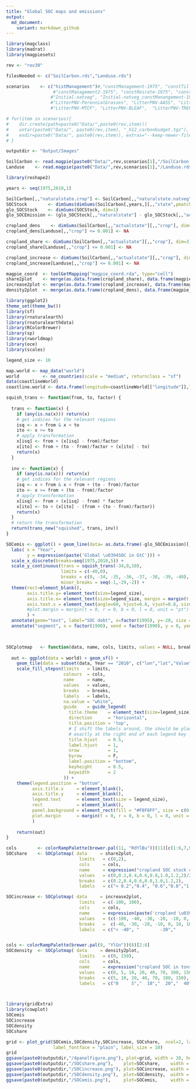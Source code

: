 ```yaml
---
title: "Global SOC maps and emissions"
output:
  md_document:
    variant: markdown_github
---
```


```r
library(magclass)
library(madrat)
library(magpiesets)

rev <- "rev30"

filesNeeded <- c("SoilCarbon.rds","Landuse.rds")

scenarios    <- c("histManagement")#,"constManagement-1975", "constTillage-mixedtill", "constResidues-1975", "constManure-1975",
                  #"constManagement2-1975", "constResrate-1975", "constYield-1975",
                 #"Initial-natveg", "Initial-natveg_constManangement-1975", "Initial-natveg_constManangement2-1975", 
                 #"LitterPNV-PerennialGrasses", "LitterPNV-AASS", "LitterPNV-BRCF", 
                 #"LitterPNV-MTCF", "LitterPNV-BLEAF",  "LitterPNV-TREF")

# for(item in scenarios){
#    dir.create(path=paste0("Data/",paste0(rev,item)))
#    untar(paste0("Data/", paste0(rev,item), "_h12_carbonbudget.tgz"),
#    exdir=paste0("Data/", paste0(rev,item)), extras="--keep-newer-files ") # files=filesNeeded,
# }

outputdir <- "Output/Images"

SoilCarbon <- read.magpie(paste0("Data/",rev,scenarios[1],"/SoilCarbon.rds"))
Landuse    <- read.magpie(paste0("Data/",rev,scenarios[1],"/Landuse.rds"))

```

```r

library(reshape2)

years <- seq(1975,2010,1)

SoilCarbon[,,"naturalstate.crop"] <- SoilCarbon[,,"naturalstate.natveg"]
SOCStock        <- dimSums(dimSums(SoilCarbon[,years,][,,"state",pmatch=TRUE], dim=3.3)* Landuse[,years,], dim=3.2)
glo_SOCStock    <- dimSums(SOCStock, dim=1) 
glo_SOCEmission <- (glo_SOCStock[,,"naturalstate"] - glo_SOCStock[,,"actualstate"])/1000

cropland_dens    <- dimSums(SoilCarbon[,,"actualstate"][,,"crop"], dim=3)
cropland_dens[Landuse[,,"crop"] <= 0.001] <- NA

cropland_share <- dimSums(SoilCarbon[,,"actualstate"][,,"crop"], dim=3)/(dimSums(SoilCarbon[,,"naturalstate"][,,"natveg"], dim=3) + 1e-8)
cropland_share[Landuse[,,"crop"] <= 0.001] <- NA

cropland_increase <- dimSums(SoilCarbon[,,"actualstate"][,,"crop"], dim=3)-dimSums(SoilCarbon[,,"actualstate"][,,"natveg"], dim=3) 
cropland_increase[Landuse[,,"crop"] <= 0.001] <- NA

magpie_coord  <- toolGetMapping("magpie_coord.rda", type="cell")
share2plot    <- merge(as.data.frame(cropland_share), data.frame(magpie_coord, Cell=c(1:59199)), by="Cell")
increase2plot <- merge(as.data.frame(cropland_increase), data.frame(magpie_coord, Cell=c(1:59199)), by="Cell")
density2plot  <- merge(as.data.frame(cropland_dens), data.frame(magpie_coord, Cell=c(1:59199)), by="Cell")

```



```r

library(ggplot2)
theme_set(theme_bw())
library(sf)
library(rnaturalearth)
library(rnaturalearthdata)
library(RColorBrewer)
library(sp)
library(rworldmap)
library(oce) 
library(scales)

legend_size <- 10

map.world <- map_data("world")
world         <- ne_countries(scale = "medium", returnclass = "sf")
data(coastlineWorld)  
coastline.world <- data.frame(longitude=coastlineWorld[["longitude"]],latitude=coastlineWorld[["latitude"]]) 

squish_trans <- function(from, to, factor) {
  
  trans <- function(x) {
    if (any(is.na(x))) return(x)
    # get indices for the relevant regions
    isq <- x > from & x < to
    ito <- x >= to
    # apply transformation
    x[isq] <- from + (x[isq] - from)/factor
    x[ito] <- from + (to - from)/factor + (x[ito] - to)
    return(x)
  }
  
  inv <- function(x) {
    if (any(is.na(x))) return(x)
    # get indices for the relevant regions
    isq <- x > from & x < from + (to - from)/factor
    ito <- x >= from + (to - from)/factor
    # apply transformation
    x[isq] <- from + (x[isq] - from) * factor
    x[ito] <- to + (x[ito] - (from + (to - from)/factor))
    return(x)
  }
  # return the transformation
  return(trans_new("squished", trans, inv))
}

SOCemis <- ggplot() + geom_line(data= as.data.frame(-glo_SOCEmission)[,c(3,6)],  aes(x = Year, y = Value, group=1)) +
  labs( x = "Year", 
        y = expression(paste('Global \u0394SOC in GtC'))) +
  scale_x_discrete(breaks=seq(1975,2010,5)) +
  scale_y_continuous(trans = squish_trans(-34,0,10),
                     limits = c(-40,0),
                     breaks = c(0, -34, -35, -36, -37, -38, -39, -40),
                     minor_breaks = seq(-1,-29,-2)) +
  theme(rect=element_blank(),
        axis.title.y= element_text(size=legend_size),
        axis.title.x= element_text(size=legend_size, margin = margin(t = 10, r = 0, b = 10, l = 0, unit = "pt")),
        axis.text.x = element_text(angle=60, hjust=0.8, vjust=0.8, size=legend_size)#,
        #plot.margin = margin(t = 0, r = 0, b = 0, l = 0, unit = "pt")
        ) +
  annotate(geom="text", label="SOC debt", x=factor(1995), y=-20, size = 3) +
  annotate("segment", x = factor(1990), xend = factor(1990), y = 0, yend = -36, arrow=arrow(end="both", type="closed", length=unit(0.1, "inches")))
 


SOCplotmap   <- function(data, name, cols, limits, values = NULL, breaks, labels) {
  
  out <- ggplot(data = world) + geom_sf() + 
    geom_tile(data = subset(data, Year == "2010", c("lon","lat","Value")), aes(x = lon, y = lat, fill = Value)) +
    scale_fill_stepsn(limits   = limits, 
                      colours  = cols, 
                      name     = name,
                      values   = values,
                      breaks   = breaks,
                      labels   = labels, 
                      na.value = "white",
                      guide    = guide_legend(
                        title.theme    = element_text(size=legend_size),
                        direction      = "horizontal",
                        title.position = 'top',
                        # I shift the labels around, the should be placed 
                        # exactly at the right end of each legend key
                        title.hjust    = 0.5,
                        label.hjust    = 1,
                        nrow           = 1,
                        byrow          = F,
                        label.position = "bottom",
                        keyheight      = 0.5,
                        keywidth       = 2
                      )) +
    theme(legend.position = "bottom",
          axis.title.x     = element_blank(), 
          axis.title.y     = element_blank(),
          legend.text      = element_text(size = legend_size),
          rect             = element_blank(),
          panel.background = element_rect(fill = "#F8F8FF", size = c(0.7,0.7)),
          plot.margin      = margin(t = 0, r = 0, b = 0, l = 0, unit = "pt")
          )  
  
    return(out)
}

cols        <- colorRampPalette(brewer.pal(11, "RdYlBu"))(11)[c(1:6,7,9,11)]
SOCshare    <- SOCplotmap( data     = share2plot,
                            limits   = c(0,2),
                            cols     = cols,
                            name     = expression("cropland SOC stock change factor (unitless)"),
                            values   = c(0,0.2,0.4,0.6,0.8,1.0,1.2,2)/2,
                            breaks   = c(0.2,0.4,0.6,0.8,1.0,1.2,2),
                            labels   = c("< 0.2","0.4", "0.6","0.8","1.0","1.2","> 1.2"))

SOCincrease <- SOCplotmap( data     = increase2plot,
                            limits   = c(-100, 100),
                            cols     = cols,
                            name     = expression(paste('cropland \u0394SOC in tons of carbon per hectare')),
                            values   = (c(-100, -40, -30, -20, -10, 0, 10, 100)+100)/200,
                            breaks   =  c(-40, -30, -20, -10, 0, 10, 100),
                            labels   = c("< -40", "        -30","        -20","      -10 ","     0","    10","> 10"))


cols <- colorRampPalette(brewer.pal(9, "YlGn"))(8)[2:8]
SOCdensity  <- SOCplotmap( data     = density2plot,
                            limits   = c(0, 150), 
                            cols     = cols, 
                            name     = expression("cropland SOC in tons of carbon per hectare"), 
                            values   = c(0, 5, 10, 20, 40, 70, 100, 150) / 150,
                            breaks   = c(5, 10, 20, 40, 70, 100, 150),
                            labels   = c("0     5","  10","  20","  40","  70","  100"," >150"))



library(gridExtra)
library(cowplot)
SOCemis
SOCincrease
SOCdensity
SOCshare

grid <- plot_grid(SOCemis,SOCdensity,SOCincrease, SOCshare,  ncol=2, labels=c("(a)","(b)", "(c)", "(d)"),
                  label_fontface = "plain", label_size = 10)
grid
ggsave(paste0(outputdir,"/4panelfigure.png"), plot=grid, width = 20, height = 14, dpi = 300, units = "cm")
ggsave(paste0(outputdir,"/SOCshare.png"),    plot=SOCshare,    width = 10, height = 7, dpi = 300, units = "cm")
ggsave(paste0(outputdir,"/SOCincrease.png"), plot=SOCincrease, width = 10, height = 7, dpi = 300, units = "cm")
ggsave(paste0(outputdir,"/SOCdensity.png"),  plot=SOCdensity,  width = 10, height = 7, dpi = 300, units = "cm")
ggsave(paste0(outputdir,"/SOCemis.png"),     plot=SOCemis,     width = 10, height = 7, dpi = 300, units = "cm")

```








